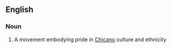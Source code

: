 ==English==

===Noun===
{{wikipedia}}
{{en-noun|-}}

#{{US}} A movement embodying pride in [[Chicano]] culture and ethnicity